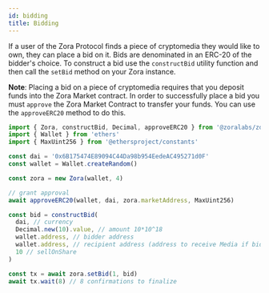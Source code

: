 ```yaml
---
id: bidding
title: Bidding
---
```


If a user of the Zora Protocol finds a piece of cryptomedia they would like to own, they can place a bid on it. Bids are denominated in an ERC-20 of the bidder's choice. To construct a bid use the `constructBid` utility function and then call the `setBid` method on your Zora instance.

**Note**: Placing a bid on a piece of cryptomedia requires that you deposit funds into the Zora Market contract. In order to successfully place a bid you must `approve` the Zora Market Contract to transfer your funds. You can use the `approveERC20` method to do this.

```typescript
import { Zora, constructBid, Decimal, approveERC20 } from '@zoralabs/zdk'
import { Wallet } from 'ethers'
import { MaxUint256 } from '@ethersproject/constants'

const dai = '0x6B175474E89094C44Da98b954EedeAC495271d0F'
const wallet = Wallet.createRandom()

const zora = new Zora(wallet, 4)

// grant approval
await approveERC20(wallet, dai, zora.marketAddress, MaxUint256)

const bid = constructBid(
  dai, // currency
  Decimal.new(10).value, // amount 10*10^18
  wallet.address, // bidder address
  wallet.address, // recipient address (address to receive Media if bid is accepted)
  10 // sellOnShare
)

const tx = await zora.setBid(1, bid)
await tx.wait(8) // 8 confirmations to finalize
```